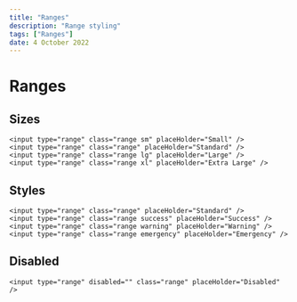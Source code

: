 ---
title: "Ranges"
description: "Range styling"
tags: ["Ranges"]
date: 4 October 2022
---

# Ranges

## Sizes

```html-preview
<input type="range" class="range sm" placeHolder="Small" />
<input type="range" class="range" placeHolder="Standard" />
<input type="range" class="range lg" placeHolder="Large" />
<input type="range" class="range xl" placeHolder="Extra Large" />
```

## Styles

```html-preview
<input type="range" class="range" placeHolder="Standard" />
<input type="range" class="range success" placeHolder="Success" />
<input type="range" class="range warning" placeHolder="Warning" />
<input type="range" class="range emergency" placeHolder="Emergency" />
```

## Disabled

```html-preview
<input type="range" disabled="" class="range" placeHolder="Disabled" />
```